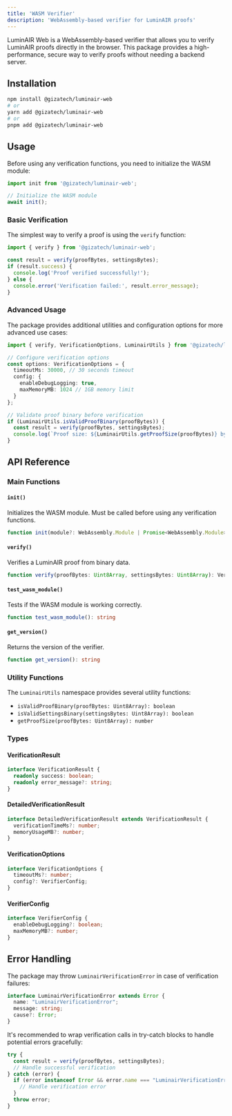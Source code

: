 ```yaml
---
title: 'WASM Verifier'
description: 'WebAssembly-based verifier for LuminAIR proofs'
---
```


LuminAIR Web is a WebAssembly-based verifier that allows you to verify LuminAIR proofs directly in the browser. This package provides a high-performance, secure way to verify proofs without needing a backend server.

## Installation

```bash
npm install @gizatech/luminair-web
# or
yarn add @gizatech/luminair-web
# or
pnpm add @gizatech/luminair-web
```

## Usage

Before using any verification functions, you need to initialize the WASM module:

```typescript
import init from '@gizatech/luminair-web';

// Initialize the WASM module
await init();
```

### Basic Verification

The simplest way to verify a proof is using the `verify` function:

```typescript
import { verify } from '@gizatech/luminair-web';

const result = verify(proofBytes, settingsBytes);
if (result.success) {
  console.log('Proof verified successfully!');
} else {
  console.error('Verification failed:', result.error_message);
}
```

### Advanced Usage

The package provides additional utilities and configuration options for more advanced use cases:

```typescript
import { verify, VerificationOptions, LuminairUtils } from '@gizatech/luminair-web';

// Configure verification options
const options: VerificationOptions = {
  timeoutMs: 30000, // 30 seconds timeout
  config: {
    enableDebugLogging: true,
    maxMemoryMB: 1024 // 1GB memory limit
  }
};

// Validate proof binary before verification
if (LuminairUtils.isValidProofBinary(proofBytes)) {
  const result = verify(proofBytes, settingsBytes);
  console.log(`Proof size: ${LuminairUtils.getProofSize(proofBytes)} bytes`);
}
```

## API Reference

### Main Functions

#### `init()`
Initializes the WASM module. Must be called before using any verification functions.

```typescript
function init(module?: WebAssembly.Module | Promise<WebAssembly.Module>): Promise<void>
```

#### `verify()`
Verifies a LuminAIR proof from binary data.

```typescript
function verify(proofBytes: Uint8Array, settingsBytes: Uint8Array): VerificationResult
```

#### `test_wasm_module()`
Tests if the WASM module is working correctly.

```typescript
function test_wasm_module(): string
```

#### `get_version()`
Returns the version of the verifier.

```typescript
function get_version(): string
```

### Utility Functions

The `LuminairUtils` namespace provides several utility functions:

- `isValidProofBinary(proofBytes: Uint8Array): boolean`
- `isValidSettingsBinary(settingsBytes: Uint8Array): boolean`
- `getProofSize(proofBytes: Uint8Array): number`

### Types

#### VerificationResult
```typescript
interface VerificationResult {
  readonly success: boolean;
  readonly error_message?: string;
}
```

#### DetailedVerificationResult
```typescript
interface DetailedVerificationResult extends VerificationResult {
  verificationTimeMs?: number;
  memoryUsageMB?: number;
}
```

#### VerificationOptions
```typescript
interface VerificationOptions {
  timeoutMs?: number;
  config?: VerifierConfig;
}
```

#### VerifierConfig
```typescript
interface VerifierConfig {
  enableDebugLogging?: boolean;
  maxMemoryMB?: number;
}
```

## Error Handling

The package may throw `LuminairVerificationError` in case of verification failures:

```typescript
interface LuminairVerificationError extends Error {
  name: "LuminairVerificationError";
  message: string;
  cause?: Error;
}
```

It's recommended to wrap verification calls in try-catch blocks to handle potential errors gracefully:

```typescript
try {
  const result = verify(proofBytes, settingsBytes);
  // Handle successful verification
} catch (error) {
  if (error instanceof Error && error.name === "LuminairVerificationError") {
    // Handle verification error
  }
  throw error;
}
``` 